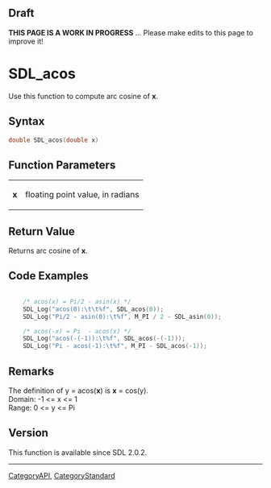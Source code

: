 == Draft ==

'''THIS PAGE IS A WORK IN PROGRESS''' ... Please make edits to this page to improve it!



<!-- #*^*^*^*^*See https://wiki.libsdl.org/SGFunctions for details on editing this page*^*^*^*^* -->


= SDL_acos =
Use this function to compute arc cosine of '''x'''.






== Syntax ==
<syntaxhighlight lang='c++'>
double SDL_acos(double x)
</syntaxhighlight>




== Function Parameters ==
{|
|'''x'''
|floating point value, in radians
|}




== Return Value ==
Returns arc cosine of '''x'''.




== Code Examples ==
<syntaxhighlight lang='c++'>

    /* acos(x) = Pi/2 - asin(x) */
    SDL_Log("acos(0):\t\t%f", SDL_acos(0));
    SDL_Log("Pi/2 - asin(0):\t%f", M_PI / 2 - SDL_asin(0));

    /* acos(-x) = Pi  - acos(x) */
    SDL_Log("acos(-(-1)):\t%f", SDL_acos(-(-1)));
    SDL_Log("Pi - acos(-1):\t%f", M_PI - SDL_acos(-1));

</syntaxhighlight>


== Remarks ==
The definition of y = acos('''x''') is '''x''' = cos(y). <br/>
Domain: -1 <= x <= 1 <br/>
Range:   0 <= y <= Pi <br/>


== Version ==
This function is available since SDL 2.0.2.


----
[[CategoryAPI]], [[CategoryStandard]]
